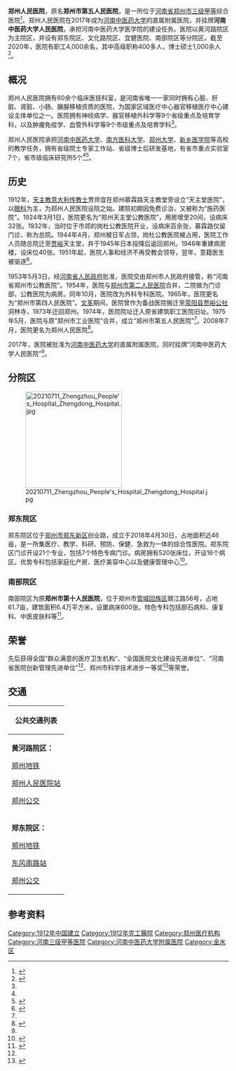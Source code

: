 {{Infobox hospital
| name        = 郑州人民医院
| else_name   = 河南中医药大学人民医院
| admin       = <!-- 在此填写医院主管机构或部门 -->
| org/group   = <!-- 在此填寫管理或營運此醫院的機構或團體名稱。 -->
| logo        = <!-- 在此加入醫院的院徽。 -->
| logo_size   = <!-- 此項目為選擇性，用以限制院徽的大小。 -->
| image       = 郑州人民医院1378.jpg 
| alt         = 
| image_size  = 280
| caption     = 黄河路院区门诊部
| country     = {{PRC}}
| address     = [[河南省|河南省]][[郑州市|郑州市]][[金水区|金水区]][[黄河路_(郑州)|黄河路]]33号（主院区）
| coordinates = {{coord|34|46|33.82|N|113|39|32.48|E|display=inline,title}}
| type        = 综合医院<br />[[教学医院|教学医院]]
| funding     = 公立医院
| affiliation = [[河南中医药大学|河南中医药大学]]
| patron      = <!-- 鍵入任何支持醫院營運的重要贊助人 -->
| standards   = [[三级甲等医院|三级甲等医院]]
| speciality  = <!-- 只當此醫院為專科醫院時使用。-->
| feature     = <!-- 在此填寫醫院的特色。-->
| beds        = <!-- 在此填寫醫院目前所擁有的床位。 -->
| healthcare  = <!-- UK:NHS. AU/CA: Medicare. ELSE freetext, e.g. Private -->
| emergency   = <!-- 在此填寫醫院所屬的創傷醫療中心級別（有關資訊請見：https://en.wikipedia.org/wiki/Trauma_center） -->
| helipad     = <!-- 在此填寫醫院的直昇機坪代碼（可使用機場代碼）。只在有確實參考支持的情況下使用。 -->
| network     = <!-- 在此鍵入醫院的網絡。 -->
| founded     = 1912年
| closed      = 
| demolished  = 
| dean        = 郝义彬
| website     = {{URL|https://www.zzrmyy.com}}
| other_links = 
}}

'''郑州人民医院'''，原名'''郑州市第五人民医院'''，是一所位于[[河南省|河南省]][[郑州市|郑州市]][[三级甲等|三级甲等]]综合医院<ref>{{Cite book|title=中国现代医学科技创新能力国际比较 3|last=中国生物技术发展中心编|first=|publisher=北京：中国医药科技出版社|year=2010|isbn=|location=|pages=3004-3014}}</ref>。郑州人民医院在2017年成为[[河南中医药大学|河南中医药大学]]的直属附属医院，并挂牌'''河南中医药大学人民医院'''，承担河南中医药大学医学院的建设任务。医院以黄河路院区为主院区，并设有郑东院区、文化路院区、宜健医院、南部院区等分院区。截至2020年，医院有职工4,000余名，其中高级职称400多人，博士硕士1,000余人<ref name=intro>{{cite web |title=医院简介 |url=https://www.zzrmyy.com/content-15.aspx |website=郑州人民医院 |accessdate=2021-07-11}}</ref>。

== 概况 ==
郑州人民医院拥有60余个临床医技科室，是河南省唯一一家同时拥有心脏、肝脏、肾脏、小肠、胰腺移植资质的医院，为国家区域医疗中心器官移植医疗中心建设主体单位之一。医院拥有神经病学、器官移植外科学等9个省级重点及培育学科，以及肿瘤免疫学、血管外科学等9个市级重点及培育学科<ref name=intro />。

郑州人民医院承担[[河南中医药大学|河南中医药大学]]、[[南方医科大学|南方医科大学]]、[[郑州大学|郑州大学]]、[[新乡医学院|新乡医学院]]等高校的教学任务，拥有省级院士专家工作站、省级博士后研发基地，有省市重点实验室7个，省市级临床研究所5个<ref name=intro /><ref name="简介">{{Cite web |url=http://www.zzrmyy.com/art_news_15.aspx |title=医院简介 |access-date=2017-02-01 |archive-url=https://web.archive.org/web/20161106015136/http://www.zzrmyy.com/art_news_15.aspx |archive-date=2016-11-06 |dead-url=yes }}</ref>。

== 历史 ==
1912年，[[天主教|天主教]][[意大利|意大利]][[传教士|传教士]]贾师宜在郑州慕霖路天主教堂旁设立“天主堂医院”，以[[眼科|眼科]]为主，为郑州人民医院设院之始。建院初期因免费诊治，又被称为“施药医院”。1924年3月1日，医院更名为“郑州天主堂公教医院”，用房增至20间，设病床32张。1932年，当时位于市郊的岗杜公教医院开业，设病床百余张，慕霖路仅留门诊，称为总院。1944年4月，郑州被日军占领，岗杜公教医院被占用，医院工作人员随总院迁至[[贾峪镇|贾峪]]天主堂，并于1945年日本投降后返回郑州。1946年重建病房楼，设床位40张。1951年起，医院人事和经济不再受教会领导，翌年，意籍医生被驱逐<ref name=sz>{{cite book |author1=郑州市地方史志编纂委员会 |title=郑州市志 第6分册 |date=1998-05 |publisher=中州古籍出版社 |location=郑州 |isbn=7-5348-0572-4 |pages=507-508 |accessdate=2021-09-25}}</ref>。

1953年5月3日，经[[河南省人民政府|河南省人民政府]]批准，医院交由郑州市人民政府接管，称“河南省郑州市公教医院”。1954年，医院与[[郑州市第二人民医院|郑州市第二人民医院]]合并，二院做为门诊部，公教医院为病房。同年10月，医院改为外科专科医院。1965年，医院更名为“郑州市第四人民医院”。[[文革|文革]]期间，医院曾作为备战医院搬迁至[[荥阳县|荥阳县]][[贾峪镇|贾峪公社]]洞林寺，1973年迁回郑州。1974年，医院院址迁入原省建筑职工医院旧址。1975年5月，医院与原“郑州市工业医院”合并，成立“郑州市第五人民医院”<ref name=sz />。2008年7月，医院更名为郑州人民医院<ref>{{Cite web |url=http://www.zzrmyy.com/zyyq100/Article.aspx?id=oh.html |title=郑州人民医院百年院庆 |access-date=2017-02-01 |archive-url=https://web.archive.org/web/20130725075423/http://www.zzrmyy.com/zyyq100/Article.aspx?id=oh.html |archive-date=2013-07-25 |dead-url=yes }}</ref>。

2017年，医院被批准为[[河南中医药大学|河南中医药大学]]的直属附属医院，同时挂牌“河南中医药大学人民医院”<ref name=intro />。

== 分院区 ==
[[File:20210711_Zhengzhou_People's_Hospital_Zhengdong_Hospital.jpg|220px]]
=== 郑东院区 ===
郑东院区位于[[郑州市|郑州市]][[郑东新区|郑东新区]]创业路，成立于2018年4月30日，占地面积近46亩，是一所集医疗、教学、科研、预防、保健、急救为一体的综合性医院。郑东院区门诊开设21个专业，包括7个特色专病门诊。病房拥有520张床位，开设16个病区。优势专科包括家庭化产房、医疗美容中心以及健康管理中心<ref>{{cite web |title=郑州人民医院郑东院区简介 |url=https://www.zzrmyy.com/content-8691.aspx |website=郑州人民医院 |accessdate=2021-07-11}}</ref>。

=== 南部院区 ===
南部院区为原'''郑州市第十人民医院'''，位于郑州市[[管城回族区|管城回族区]]赣江路56号，占地61.7亩，建筑面积6.4万平方米，设置病床600张。特色专科包括胆石病科、康复科、中医皮肤科等<ref>{{cite web |title=郑州人民医院南部院区简介 |url=https://www.zzrmyy.com/content-9109.aspx |website=郑州人民医院 |accessdate=2021-07-11}}</ref>。

== 荣誉 ==
先后获得全国“群众满意的医疗卫生机构”、“全国医院文化建设先进单位”、“河南省医院创新管理先进单位”<ref name="简介"/>、郑州市科学技术进步一等奖<ref>{{Cite web |url=http://www.zzrmyy.com/art_news_4137.aspx |title=郑州人民医院荣获郑州市科学技术进步一等奖 |access-date=2017-02-01 |archive-url=https://web.archive.org/web/20170102103007/http://www.zzrmyy.com/art_news_4137.aspx |archive-date=2017-01-02 |dead-url=yes }}</ref>等荣誉。

== 交通 ==
{| class="mw-collapsible mw-collapsed wikitable" style="margin: 0 auto; width: auto;" 
! 公共交通列表
|-
|'''黄河路院区：'''
;[[郑州地铁|郑州地铁]]
{{郑州地铁路线标志|5|blink}} [[郑州人民医院站|郑州人民医院站]]
;[[郑州公交|郑州公交]]
{{郑州公交路线简单列表|width=98%|header=郑州人民医院|6|22|23|27|28|83|86|211|906|966|B50|K902|S172|Y6|Y23}}
|-
|'''郑东院区：'''
;[[郑州地铁|郑州地铁]]
{{郑州地铁路线标志|1|blink}} [[东风南路站|东风南路站]]
;[[郑州公交|郑州公交]]
{{郑州公交路线简单列表|width=98%|header=创业路东风南路|278|285|S167}}
{{郑州公交路线简单列表|width=98%|header=东风南路创业路|123|160|278|285|326|B38|K901|K902|K907|S132|Y13|游568}}
|}

== 参考资料 ==
{{reflist}}

{{郑州医院}}
[[Category:1912年中国建立|Category:1912年中国建立]]
[[Category:1912年完工醫院|Category:1912年完工醫院]]
[[Category:郑州医疗机构|Category:郑州医疗机构]]
[[Category:河南三级甲等医院|Category:河南三级甲等医院]]
[[Category:河南中医药大学附属医院|Category:河南中医药大学附属医院]]
[[Category:金水区|Category:金水区]]